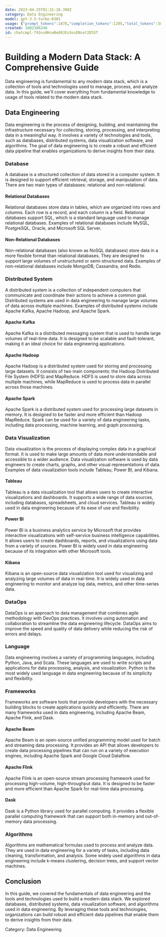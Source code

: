 ```yaml
---
date: 2023-04-25T01:31:18.390Z
category: Data Engineering
model: gpt-3.5-turbo-0301
usage: {"prompt_tokens":1878,"completion_tokens":1205,"total_tokens":3083}
created: 1682386240
id: chatcmpl-791ns0HcwBe89JEsSosENcet2E5ST
---
```


# Building a Modern Data Stack: A Comprehensive Guide

Data engineering is fundamental to any modern data stack, which is a collection of tools and technologies used to manage, process, and analyze data. In this guide, we'll cover everything from fundamental knowledge to usage of tools related to the modern data stack.

## Data Engineering

Data engineering is the process of designing, building, and maintaining the infrastructure necessary for collecting, storing, processing, and interpreting data in a meaningful way. It involves a variety of technologies and tools, such as databases, distributed systems, data visualization software, and algorithms. The goal of data engineering is to create a robust and efficient data pipeline that enables organizations to derive insights from their data.

### Database

A database is a structured collection of data stored in a computer system. It is designed to support efficient retrieval, storage, and manipulation of data. There are two main types of databases: relational and non-relational.

#### Relational Databases

Relational databases store data in tables, which are organized into rows and columns. Each row is a record, and each column is a field. Relational databases support SQL, which is a standard language used to manage relational databases. Examples of relational databases include MySQL, PostgreSQL, Oracle, and Microsoft SQL Server.

#### Non-Relational Databases

Non-relational databases (also known as NoSQL databases) store data in a more flexible format than relational databases. They are designed to support large volumes of unstructured or semi-structured data. Examples of non-relational databases include MongoDB, Cassandra, and Redis.

### Distributed System

A distributed system is a collection of independent computers that communicate and coordinate their actions to achieve a common goal. Distributed systems are used in data engineering to manage large volumes of data across multiple machines. Examples of distributed systems include Apache Kafka, Apache Hadoop, and Apache Spark.

#### Apache Kafka

Apache Kafka is a distributed messaging system that is used to handle large volumes of real-time data. It is designed to be scalable and fault-tolerant, making it an ideal choice for data engineering applications.

#### Apache Hadoop

Apache Hadoop is a distributed system used for storing and processing large datasets. It consists of two main components: the Hadoop Distributed File System (HDFS) and MapReduce. HDFS is used to store data across multiple machines, while MapReduce is used to process data in parallel across those machines.

#### Apache Spark

Apache Spark is a distributed system used for processing large datasets in memory. It is designed to be faster and more efficient than Hadoop MapReduce. Spark can be used for a variety of data engineering tasks, including data processing, machine learning, and graph processing.

### Data Visualization

Data visualization is the process of displaying complex data in a graphical format. It is used to make large amounts of data more understandable and accessible to a wider audience. Data visualization software is used by data engineers to create charts, graphs, and other visual representations of data. Examples of data visualization tools include Tableau, Power BI, and Kibana.

#### Tableau

Tableau is a data visualization tool that allows users to create interactive visualizations and dashboards. It supports a wide range of data sources, including databases, spreadsheets, and cloud services. Tableau is widely used in data engineering because of its ease of use and flexibility.

#### Power BI

Power BI is a business analytics service by Microsoft that provides interactive visualizations with self-service business intelligence capabilities. It allows users to create dashboards, reports, and visualizations using data from a variety of sources. Power BI is widely used in data engineering because of its integration with other Microsoft tools.

#### Kibana

Kibana is an open-source data visualization tool used for visualizing and analyzing large volumes of data in real-time. It is widely used in data engineering to monitor and analyze log data, metrics, and other time-series data.

### DataOps

DataOps is an approach to data management that combines agile methodology with DevOps practices. It involves using automation and collaboration to streamline the data engineering lifecycle. DataOps aims to improve the speed and quality of data delivery while reducing the risk of errors and delays.

### Language

Data engineering involves a variety of programming languages, including Python, Java, and Scala. These languages are used to write scripts and applications for data processing, analysis, and visualization. Python is the most widely used language in data engineering because of its simplicity and flexibility.

### Frameworks

Frameworks are software tools that provide developers with the necessary building blocks to create applications quickly and efficiently. There are many frameworks used in data engineering, including Apache Beam, Apache Flink, and Dask.

#### Apache Beam

Apache Beam is an open-source unified programming model used for batch and streaming data processing. It provides an API that allows developers to create data processing pipelines that can run on a variety of execution engines, including Apache Spark and Google Cloud Dataflow.

#### Apache Flink

Apache Flink is an open-source stream processing framework used for processing high-volume, high-throughput data. It is designed to be faster and more efficient than Apache Spark for real-time data processing.

#### Dask

Dask is a Python library used for parallel computing. It provides a flexible parallel computing framework that can support both in-memory and out-of-memory data processing.

### Algorithms

Algorithms are mathematical formulas used to process and analyze data. They are used in data engineering for a variety of tasks, including data cleaning, transformation, and analysis. Some widely used algorithms in data engineering include k-means clustering, decision trees, and support vector machines.

## Conclusion

In this guide, we covered the fundamentals of data engineering and the tools and technologies used to build a modern data stack. We explored databases, distributed systems, data visualization software, and algorithms used in data engineering. By leveraging these tools and technologies, organizations can build robust and efficient data pipelines that enable them to derive insights from their data.

Category: Data Engineering